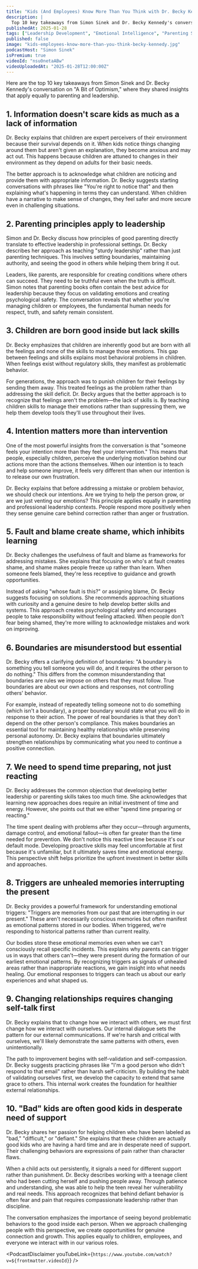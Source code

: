 ```yaml
---
title: "Kids (And Employees) Know More Than You Think with Dr. Becky Kennedy | A Bit of Optimism Podcast"
description: |
  Top 10 key takeaways from Simon Sinek and Dr. Becky Kennedy's conversation on "A Bit of Optimism," where they shared insights that apply equally to parenting and leadership.
publishedAt: 2025-01-28
tags: ["Leadership Development", "Emotional Intelligence", "Parenting Skills"]
published: false
image: "kids-employees-know-more-than-you-think-becky-kennedy.jpg"
podcastHost: "Simon Sinek"
isPremium: true
videoId: "nsu0netaABw"
videoUploadedAt: "2025-01-28T12:00:00Z"
---
```



<PodcastSummaryPageLayout frontmatter={frontmatter}>

Here are the top 10 key takeaways from Simon Sinek and Dr. Becky Kennedy's conversation on "A Bit of Optimism," where they shared insights that apply equally to parenting and leadership.

## 1. Information doesn't scare kids as much as a lack of information

Dr. Becky explains that children are expert perceivers of their environment because their survival depends on it. When kids notice things changing around them but aren't given an explanation, they become anxious and may act out. This happens because children are attuned to changes in their environment as they depend on adults for their basic needs.

The better approach is to acknowledge what children are noticing and provide them with appropriate information. Dr. Becky suggests starting conversations with phrases like "You're right to notice that" and then explaining what's happening in terms they can understand. When children have a narrative to make sense of changes, they feel safer and more secure even in challenging situations.

## 2. Parenting principles apply to leadership

Simon and Dr. Becky discuss how principles of good parenting directly translate to effective leadership in professional settings. Dr. Becky describes her approach as teaching "sturdy leadership" rather than just parenting techniques. This involves setting boundaries, maintaining authority, and seeing the good in others while helping them bring it out.

Leaders, like parents, are responsible for creating conditions where others can succeed. They need to be truthful even when the truth is difficult. Simon notes that parenting books often contain the best advice for leadership because they focus on validating emotions and creating psychological safety. The conversation reveals that whether you're managing children or employees, the fundamental human needs for respect, truth, and safety remain consistent.

## 3. Children are born good inside but lack skills

Dr. Becky emphasizes that children are inherently good but are born with all the feelings and none of the skills to manage those emotions. This gap between feelings and skills explains most behavioral problems in children. When feelings exist without regulatory skills, they manifest as problematic behavior.

For generations, the approach was to punish children for their feelings by sending them away. This treated feelings as the problem rather than addressing the skill deficit. Dr. Becky argues that the better approach is to recognize that feelings aren't the problem—the lack of skills is. By teaching children skills to manage their emotions rather than suppressing them, we help them develop tools they'll use throughout their lives.

## 4. Intention matters more than intervention

One of the most powerful insights from the conversation is that "someone feels your intention more than they feel your intervention." This means that people, especially children, perceive the underlying motivation behind our actions more than the actions themselves. When our intention is to teach and help someone improve, it feels very different than when our intention is to release our own frustration.

Dr. Becky explains that before addressing a mistake or problem behavior, we should check our intentions. Are we trying to help the person grow, or are we just venting our emotions? This principle applies equally in parenting and professional leadership contexts. People respond more positively when they sense genuine care behind correction rather than anger or frustration.

## 5. Fault and blame create shame, which inhibits learning

Dr. Becky challenges the usefulness of fault and blame as frameworks for addressing mistakes. She explains that focusing on who's at fault creates shame, and shame makes people freeze up rather than learn. When someone feels blamed, they're less receptive to guidance and growth opportunities.

Instead of asking "whose fault is this?" or assigning blame, Dr. Becky suggests focusing on solutions. She recommends approaching situations with curiosity and a genuine desire to help develop better skills and systems. This approach creates psychological safety and encourages people to take responsibility without feeling attacked. When people don't fear being shamed, they're more willing to acknowledge mistakes and work on improving.

## 6. Boundaries are misunderstood but essential

Dr. Becky offers a clarifying definition of boundaries: "A boundary is something you tell someone you will do, and it requires the other person to do nothing." This differs from the common misunderstanding that boundaries are rules we impose on others that they must follow. True boundaries are about our own actions and responses, not controlling others' behavior.

For example, instead of repeatedly telling someone not to do something (which isn't a boundary), a proper boundary would state what you will do in response to their action. The power of real boundaries is that they don't depend on the other person's compliance. This makes boundaries an essential tool for maintaining healthy relationships while preserving personal autonomy. Dr. Becky explains that boundaries ultimately strengthen relationships by communicating what you need to continue a positive connection.

## 7. We need to spend time preparing, not just reacting

Dr. Becky addresses the common objection that developing better leadership or parenting skills takes too much time. She acknowledges that learning new approaches does require an initial investment of time and energy. However, she points out that we either "spend time preparing or reacting."

The time spent dealing with problems after they occur—through arguments, damage control, and emotional fallout—is often far greater than the time needed for prevention. We don't notice this reactive time because it's our default mode. Developing proactive skills may feel uncomfortable at first because it's unfamiliar, but it ultimately saves time and emotional energy. This perspective shift helps prioritize the upfront investment in better skills and approaches.

## 8. Triggers are unhealed memories interrupting the present

Dr. Becky provides a powerful framework for understanding emotional triggers: "Triggers are memories from our past that are interrupting in our present." These aren't necessarily conscious memories but often manifest as emotional patterns stored in our bodies. When triggered, we're responding to historical patterns rather than current reality.

Our bodies store these emotional memories even when we can't consciously recall specific incidents. This explains why parents can trigger us in ways that others can't—they were present during the formation of our earliest emotional patterns. By recognizing triggers as signals of unhealed areas rather than inappropriate reactions, we gain insight into what needs healing. Our emotional responses to triggers can teach us about our early experiences and what shaped us.

## 9. Changing relationships requires changing self-talk first

Dr. Becky explains that to change how we interact with others, we must first change how we interact with ourselves. Our internal dialogue sets the pattern for our external communications. If we're harsh and critical with ourselves, we'll likely demonstrate the same patterns with others, even unintentionally.

The path to improvement begins with self-validation and self-compassion. Dr. Becky suggests practicing phrases like "I'm a good person who didn't respond to that email" rather than harsh self-criticism. By building the habit of validating ourselves first, we develop the capacity to extend that same grace to others. This internal work creates the foundation for healthier external relationships.

## 10. "Bad" kids are often good kids in desperate need of support

Dr. Becky shares her passion for helping children who have been labeled as "bad," "difficult," or "defiant." She explains that these children are actually good kids who are having a hard time and are in desperate need of support. Their challenging behaviors are expressions of pain rather than character flaws.

When a child acts out persistently, it signals a need for different support rather than punishment. Dr. Becky describes working with a teenage client who had been cutting herself and pushing people away. Through patience and understanding, she was able to help the teen reveal her vulnerability and real needs. This approach recognizes that behind defiant behavior is often fear and pain that requires compassionate leadership rather than discipline.

The conversation emphasizes the importance of seeing beyond problematic behaviors to the good inside each person. When we approach challenging people with this perspective, we create opportunities for genuine connection and growth. This applies equally to children, employees, and everyone we interact with in our various roles.

<PodcastDisclaimer
  youTubeLink={`https://www.youtube.com/watch?v=${frontmatter.videoId}`}
/>

</PodcastSummaryPageLayout>
